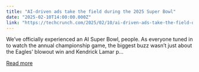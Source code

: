 ```yaml
---
title: "AI-driven ads take the field during the 2025 Super Bowl"
date: "2025-02-10T14:00:00.000Z"
link: "https://techcrunch.com/2025/02/10/ai-driven-ads-take-the-field-during-2025-super-bowl/"
---
```


We’ve officially experienced an AI Super Bowl, people. As everyone tuned in to watch the annual championship game, the biggest buzz wasn’t just about the Eagles&#8217; blowout win and Kendrick Lamar p...

[Read more](https://techcrunch.com/2025/02/10/ai-driven-ads-take-the-field-during-2025-super-bowl/)
